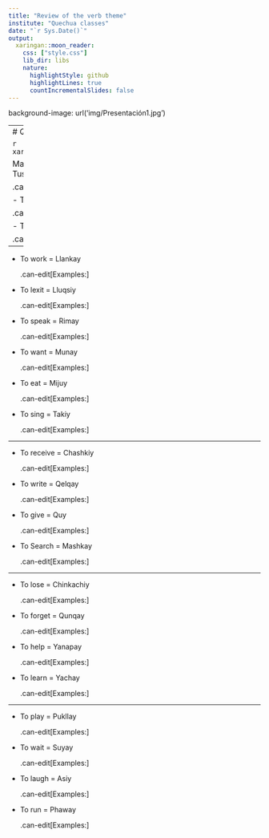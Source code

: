 ---
title: "Review of the verb theme"
institute: "Quechua classes"
date: "`r Sys.Date()`"
output:
  xaringan::moon_reader:
    css: ["style.css"]
    lib_dir: libs
    nature:
      highlightStyle: github
      highlightLines: true
      countIncrementalSlides: false
---

background-image: url('img/Presentación1.jpg')

---
# Quechua Verbs

```{r xaringan-editable,echo=FALSE}
xaringanExtra::use_editable()
```


Main verbs:
  - To dance = Tusuy<br>
  
  .can-edit[Examples:]
  
  - To know = Riqsiy <br>

  .can-edit[Examples:]
  
  - To look = Qaway <br>

  .can-edit[Examples:]

---

- To work = Llankay <br>

  .can-edit[Examples:]
  
- To lexit = Lluqsiy <br>

  .can-edit[Examples:]
  
- To speak = Rimay <br>

  .can-edit[Examples:]
  
- To want = Munay <br>

  .can-edit[Examples:]
  
- To eat = Mijuy <br>

  .can-edit[Examples:]
  
- To sing = Takiy <br>

  .can-edit[Examples:]

---

- To receive = Chashkiy <br>

  .can-edit[Examples:]
  
- To write = Qelqay <br>

  .can-edit[Examples:]
  
- To give = Quy <br>

  .can-edit[Examples:]
  
- To Search = Mashkay <br>

  .can-edit[Examples:]

---

- To lose = Chinkachiy <br>

  .can-edit[Examples:]
  
- To forget = Qunqay <br>

  .can-edit[Examples:]

- To help = Yanapay <br>

  .can-edit[Examples:]
  
- To learn = Yachay <br>

  .can-edit[Examples:]

---

- To play = Pukllay <br>

  .can-edit[Examples:]
  
- To wait = Suyay <br>

  .can-edit[Examples:]
  
- To laugh = Asiy <br>

  .can-edit[Examples:]
  
- To run = Phaway <br>

  .can-edit[Examples:]

